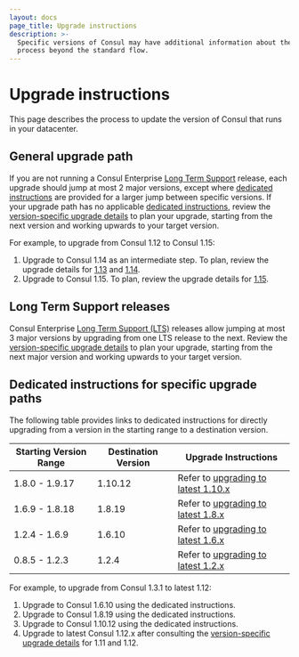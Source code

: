 ```yaml
---
layout: docs
page_title: Upgrade instructions
description: >-
  Specific versions of Consul may have additional information about the upgrade
  process beyond the standard flow.
---
```


# Upgrade instructions

This page describes the process to update the version of Consul that runs in your datacenter.

## General upgrade path

If you are not running a Consul Enterprise
[Long Term Support](/consul/docs/enterprise/long-term-support)
release, each upgrade should jump at most 2 major versions, except where
[dedicated instructions](#dedicated-instructions-for-specific-upgrade-paths)
are provided for a larger jump between specific versions.
If your upgrade path has no applicable [dedicated instructions](#dedicated-instructions-for-specific-upgrade-paths),
review the [version-specific upgrade details](/consul/docs/upgrading/upgrade-specific)
to plan your upgrade, starting from the next version and working
upwards to your target version.

For example, to upgrade from Consul 1.12 to Consul 1.15:

1. Upgrade to Consul 1.14 as an intermediate step.
   To plan, review the upgrade details for
   [1.13](/consul/docs/upgrading/upgrade-specific#consul-1-13-x) and
   [1.14](/consul/docs/upgrading/upgrade-specific#consul-1-14-x).
1. Upgrade to Consul 1.15.
   To plan, review the upgrade details for
   [1.15](/consul/docs/upgrading/upgrade-specific#consul-1-15-x).

## Long Term Support releases

Consul Enterprise [Long Term Support (LTS)](/consul/docs/enterprise/long-term-support)
releases allow jumping at most 3 major versions by upgrading from one LTS release to the next.
Review the [version-specific upgrade details](/consul/docs/upgrading/upgrade-specific)
to plan your upgrade, starting from the next major version and working upwards to your target version.

## Dedicated instructions for specific upgrade paths

The following table provides links to dedicated instructions
for directly upgrading from a version in the starting range
to a destination version.

| Starting Version Range | Destination Version | Upgrade Instructions |
| ---------------------- | ------------------- | -------------------- |
| 1.8.0 - 1.9.17         | 1.10.12             | Refer to [upgrading to latest 1.10.x](/consul/docs/upgrading/instructions/upgrade-to-1-10-x) |
| 1.6.9 - 1.8.18         | 1.8.19              | Refer to [upgrading to latest 1.8.x](/consul/docs/upgrading/instructions/upgrade-to-1-8-x) |
| 1.2.4 - 1.6.9          | 1.6.10              | Refer to [upgrading to latest 1.6.x](/consul/docs/upgrading/instructions/upgrade-to-1-6-x) |
| 0.8.5 - 1.2.3          | 1.2.4               | Refer to [upgrading to latest 1.2.x](/consul/docs/upgrading/instructions/upgrade-to-1-2-x) |

For example, to upgrade from Consul 1.3.1 to latest 1.12:
1. Upgrade to Consul 1.6.10 using the dedicated instructions.
1. Upgrade to Consul 1.8.19 using the dedicated instructions.
1. Upgrade to Consul 1.10.12 using the dedicated instructions.
1. Upgrade to latest Consul 1.12.x after consulting the
   [version-specific upgrade details](/consul/docs/upgrading/upgrade-specific)
   for 1.11 and 1.12.